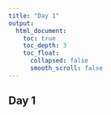 ```yaml
---
title: "Day 1"
output:
  html_document:
    toc: true
    toc_depth: 3
    toc_float:
      collapsed: false
      smooth_scroll: false
---
```

## Day 1